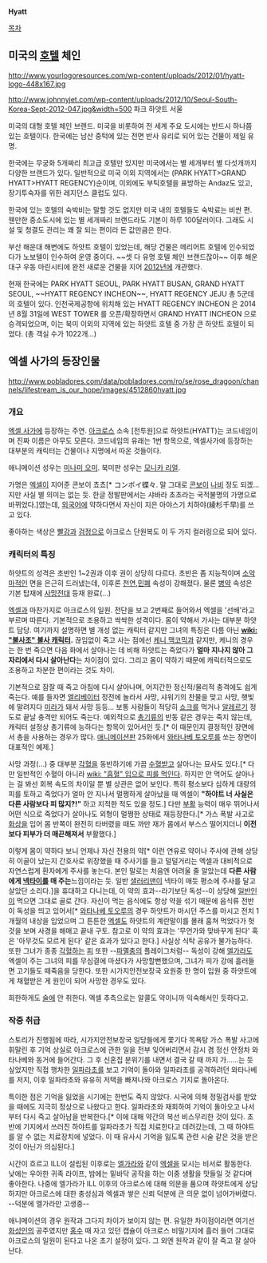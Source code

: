 '''Hyatt'''

[[목차]]

== 미국의 [[호텔]] 체인 ==
http://www.yourlogoresources.com/wp-content/uploads/2012/01/hyatt-logo-448x167.jpg

http://www.johnnyjet.com/wp-content/uploads/2012/10/Seoul-South-Korea-Sept-2012-047.jpg&width=500
파크 하얏트 서울

미국의 대형 호텔 체인 브랜드. 미국을 비롯하여 전 세계 주요 도시에는 반드시 하나쯤 있는 호텔이다. 한국에는 남산 중턱에 있는 전면 반사 유리로 되어 있는 건물이 제일 유명.

한국에는 무궁화 5개짜리 최고급 호텔만 있지만 미국에서는 별 세개부터 별 다섯개까지 다양한 브랜드가 있다.
일반적으로 미국 이외 지역에서는 (PARK HYATT>GRAND HYATT>HYATT REGENCY)순이며, 이외에도 부틱호텔을 표방하는 Andaz도 있고, 장기투숙자를 위한 레지던스 클럽도 있다. 

한국에 있는 호텔의 숙박비는 말할 것도 없지만 미국 내의 호텔들도 숙박료는 비싼 편. 웬만한 중소도시에 있는 별 세개짜리 브랜드라도 기본이 하루 100달러이다. 그래도 시설 및 청결도 관리는 꽤 잘 되는 편이라 돈 값만큼은 한다.

부산 해운대 해변에도 하얏트 호텔이 있었는데, 해당 건물은 메리어트 호텔에 인수되었다가 노보텔이 인수하여 운영 중이다. ~~셋 다 유명 호텔 체인 브랜드잖아~~ 이후 해운대구 우동 마린시티에 완전 새로운 건물을 지어 [[2012년]]에 개관했다.

현재 한국에는 PARK HYATT SEOUL, PARK HYATT BUSAN, GRAND HYATT SEOUL, ~~HYATT REGENCY INCHEON~~, HYATT REGENCY JEJU 총 5군데의 호텔이 있다. 인천국제공항에 위치해 있는 HYATT REGENCY INCHEON 은 2014년 8월 31일에 WEST TOWER 를 오픈/확장하면서 GRAND HYATT INCHEON 으로 승격되었으며, 이는 북미 이외의 지역에 있는 하얏트 호텔 중 가장 큰 하얏트 호텔이 되었다. (총 객실 수가 1022개...)



== 엑셀 사가의 등장인물 ==
http://www.pobladores.com/data/pobladores.com/ro/se/rose_dragoon/channels/lifestream_is_our_hope/images/4512860hyatt.jpg
=== 개요 ===
[[엑셀 사가]]에 등장하는 주연. [[아크로스]] 소속 [전투원]으로 하얏트(HYATT)는 코드네임이며 진짜 이름은 아무도 모른다. 코드네임의 유래는 1번 항목으로, 엑셀사가에 등장하는 대부분의 캐릭터는 건물이나 지명에서 따온 것들이다.

애니메이션 성우는 [[미나미 오미]]. 북미판 성우는 [[모니카 리얼]].

가명은 [[엑셀]]이 지어준 콘보이 쵸쵸[* コンボイ蝶々. 말 그대로 [[콘보이]] [[나비]] 정도 되겠...지만 사실 별 의미는 없는 듯. 한글 정발판에서는 샤바라 초초라는 국적불명의 가명으로 바뀌었다.]였는데, [[외국어]]에 약하다면서 자신이 지은 아야스기 치하야(綾杉千早)를 쓰고 있다.

좋아하는 색상은 [[빨강]]과 [[검정]]으로 아크로스 단원복도 이 두 가지 컬러링으로 되어 있다. 

=== 캐릭터의 특징 ===
하얏트의 성격은 초반인 1~2권과 이후 권이 상당히 다르다. 초반은 좀 지능적이며 [[소악마]]적인 면을 은근히 드러냈는데, 이후론 [[천연]],[[민폐]] 속성이 강해졌다. 물론 [[병약]] 속성은 기본 탑재에 [[사망전대]] 등재 완료(...)

[[엑셀]]과 마찬가지로 아크로스의 일원. 전단을 보고 2번째로 들어와서 엑셀을 '선배'라고 부르며 따른다. 기본적으로 조용하고 싹싹한 성격이다. 몸이 약해서 가사는 대부분 하얏트 담당. 여기까지 설명하면 별 개성 없는 캐릭터 같지만 그녀의 특징은 다름 아닌 '''[[wiki: "불사조" 불사 캐릭터]].''' 끊임없이 죽고 사는 점에선 [[케니 맥코믹]]과 같지만, 케니의 경우는 한 번 죽으면 다음 화에서 살아나는 데 비해 하얏트는 죽었다가 '''얼마 지나지 않아 그 자리에서 다시 살아난다'''는 차이점이 있다. 그리고 몸이 약하기 때문에 캐릭터적으로도 조용하고 차분한 편이라는 것도 차이.

기본적으로 잠잘 때 죽고 아침에 다시 살아나며, 어지간한 정신적/물리적 충격에도 쉽게 죽는다. 예를 들자면 [[엘리베이터]] 정전에 놀라서 사망, 샤워기의 찬물을 맞고 사망, 햇빛에 말려지다 [[미라]]가 돼서 사망 등등... 보통 사람들이 적당히 [[쇼크]]를 먹거나 [[알레르기]] 정도로 끝날 충격만 되어도 죽는다. 예외적으로 [[총]]기류의 반동 같은 경우는 죽지 않는데, 캐릭터 설정상 총기류에 능하다는 항목이 있어서인 듯.[* 이 때문인지 결정적인 장면에서 총을 사용하는 경우가 많다. [[애니메이션]]판 25화에서 [[와타나베 토오루]]를 쏘는 장면이 대표적인 예제.]

사망 과정(...) 중 대부분 [[각혈]]을 동반하기에 가끔 [[수혈]]받고 살아나는 묘사도 있다.[* 다만 일반적인 수혈이 아니라 [[wiki: "흡혈" 입으로 피를 먹인다]]. 하지만 안 먹어도 살아나는 걸 봐선 회복 속도의 차이일 뿐 별 상관은 없어 보인다. 특히 평소보다 심하게 대량의 피를 토하고 죽었다가 얼마 안 지나서 멀쩡하게 살아났을 때 엑셀이 '''"하야트 너 사실은 다른 사람보다 피 많지?!"''' 하고 지적한 적도 있을 정도.] 다만 [[부활]] 능력이 매우 뛰어나서 어떤 식으로 죽었다가 살아나도 외형이 멀쩡한 상태로 재등장한다.[* 가스 폭발 사고로 [[화상]]을 입어 몸 반쪽이 완전히 타버렸을 때도 까만 재가 몸에서 부스스 떨어지더니 '''이전보다 피부가 더 매끈해져서''' 부활했다.]

이렇게 몸이 약하다 보니 언제나 자신 전용의 약[* 이런 연유로 약이나 주사에 관해 상당히 이골이 났는지 간호사로 위장했을 때 주사기를 들고 덜덜거리는 엑셀과 대비적으로 자연스럽게 환자에게 주사를 놓는다. 본인 말로는 처음엔 어려울 줄 알았는데 '''다른 사람에게 [[넥타이]]를 매 주는'''느낌이라는 듯. 일반 [[샐러리맨]]이 넥타이 매듯 평소에 주사를 달고 살았단 소리다.]을 휴대하고 다니는데, 이 약의 효과--라기보단 독성--이 상당해 [[일반인]]이 먹으면 그대로 골로 간다. 자신이 먹는 음식에도 항상 약을 섞기 때문에 음식류 전반이 독성을 띄고 있어서[* [[와타나베 토오루]]의 경우 하얏트가 마시던 주스를 마시고 전치 1개월의 내상을 입었으며 그 튼튼한 [[엑셀]]도 하얏트의 계란말이를 몰래 훔쳐 먹었다가 헛것을 보며 사경을 해매고 끝내 구토. 참고로 이 약의 효과는 '무언가와 맞바꾸게 된다' 혹은 '아무것도 모르게 된다' 같은 효과가 있다고 한다.] 사실상 식탁 공유가 불가능하다. 또한 그녀가 종종 [[각혈]]하는 [[피]] 또한 --[[파멸충]]의 플레이그처럼-- 독성이 강해 [[엘가라]]도 엑셀이 주는 그녀의 피를 무심결에 마셨다가 사망할뻔했으며, 그녀가 피가 강에 흘러들면 고기들도 떼죽음을 당한다. 또한 시가지안전보장국 요원중 한 명이 입원 중 하얏트에게 채혈받은 게 원인이 되어 사망한 경우도 있다.

희한하게도 [[술]]에 안 취한다. 엑셀 추측으로는 알콜도 약이니까 익숙해서인 듯하다고.

=== 작중 취급 ===
스토리가 진행됨에 따라, 시가지안전보장국 일당들에게 쫓기다 목욕탕 가스 폭발 사고에 휘말린 후 기억 상실로 아크로스에 관한 일을 전부 잊어버리면서 감시 겸 정신 안정차 와타나베와 동거에 들어간다. 그 후 신혼집 분위기를 내면서 결국 갈 때 까지 가……는 듯 싶었지만 직접 행차한 [[일파라초]]를 보고 기억이 돌아와 일파라초를 공격하려던 와타나베를 저지, 이후 일파라초와 유유히 저택을 빠져나와 아크로스 기지로 돌아온다. 

특이한 점은 기억을 잃었을 시기에는 한번도 죽지 않았다. 시국에 의해 정밀검사를 받았을 때에도 지극히 정상으로 나왔다고 한다. 일파라초와 재회하여 기억이 돌아오고 나서부터 다시 죽고 살아남을 반복한다.[* 이에 대해 약간의 복선 비스무리한 것이 있다. 초반에 기지에서 쓰러진 하야트를 일파라초가 직접 치료한다고 데려갔는데, 그 때 하야트를 알 수 없는 치료장치에 넣었다. 이 때 유사시 기억을 잃도록 관련 시술 같은 것을 받은것이 아닌가 의심된다.]

시간이 흐르고 ILL이 설립된 이후로는 [[엘가라]]와 같이 [[엑셀]]을 모시는 비서로 활동한다. 낮에는 우아한 귀족 라이프, 밤에는 밑바닥 공작을 하는 이중 생활을 맛들일 것 같다며 좋아한다. 나중에 엘가라가 ILL 이후의 아크로스에 대해 의문을 품으며 하얏트에게 상담하지만 아크로스에 대한 충성심과 엑셀과 쌓은 신뢰 덕분에 큰 의문 없이 넘어가버렸다. --덕분에 엘가라만 고생중--

애니메이션의 경우 원작과 그다지 차이가 보이지 않는 편. 유일한 차이점이라면 여기선 [[화성인]]의 공주였지만 [[홍수]] 때 자고 있던 캡슐이 아크로스 비밀기지에 흘러 들어 그대로 아크로스의 일원이 된다고 나온 초기 설정이 있다. 그 외엔 원작과 같이 잘 죽고 잘 살아난다.
